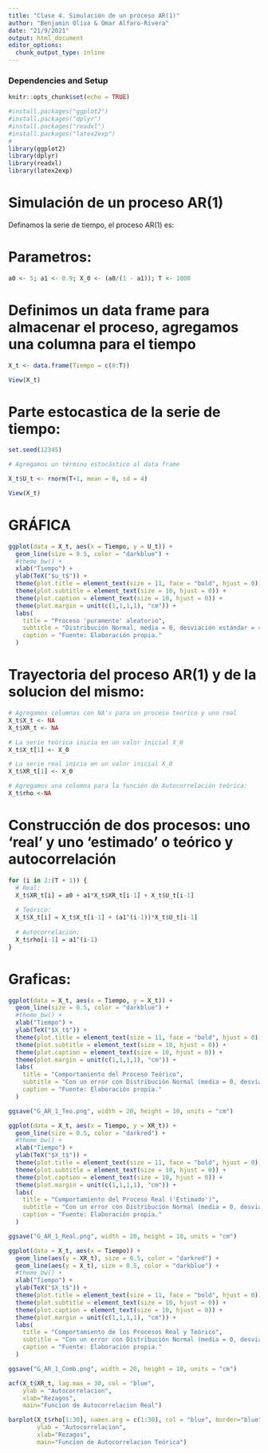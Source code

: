 ```yaml
---
title: "Clase 4. Simulación de un proceso AR(1)"
author: "Benjamin Oliva & Omar Alfaro-Rivera"
date: "21/9/2021"
output: html_document
editor_options: 
  chunk_output_type: inline
---
```


### Dependencies and Setup
```r
knitr::opts_chunk$set(echo = TRUE)

#install.packages("ggplot2")
#install.packages("dplyr")
#install.packages("readxl")
#install.packages("latex2exp")
# 
library(ggplot2)
library(dplyr)
library(readxl)
library(latex2exp)

```

# Simulación de un proceso AR(1)

Definamos la serie de tiempo, el proceso AR(1) es: 

\begin{equation}
  X_t = a_0 + a_1 X_{t-1} + U_t
\end{equation}

# Parametros:
```r

a0 <- 5; a1 <- 0.9; X_0 <- (a0/(1 - a1)); T <- 1000

```

# Definimos un data frame para almacenar el proceso, agregamos una columna para el tiempo

```r

X_t <- data.frame(Tiempo = c(0:T))

View(X_t)

```

#  Parte estocastica de la serie de tiempo:

```r

set.seed(12345)

# Agregamos un término estocástico al data frame

X_t$U_t <- rnorm(T+1, mean = 0, sd = 4)

View(X_t)

```

# GRÁFICA

```r

ggplot(data = X_t, aes(x = Tiempo, y = U_t)) + 
  geom_line(size = 0.5, color = "darkblue") +
  #theme_bw() + 
  xlab("Tiempo") + 
  ylab(TeX("$u_t$")) + 
  theme(plot.title = element_text(size = 11, face = "bold", hjust = 0)) + 
  theme(plot.subtitle = element_text(size = 10, hjust = 0)) + 
  theme(plot.caption = element_text(size = 10, hjust = 0)) +
  theme(plot.margin = unit(c(1,1,1,1), "cm")) +
  labs(
    title = "Proceso 'puramente' aleatorio",
    subtitle = "Distribución Normal, media = 0, desviación estándar = 4",
    caption = "Fuente: Elaboración propia."
  )

```

# Trayectoria del proceso AR(1) y de la solucion del mismo:
\begin{equation}
  X_t = \frac{a_0}{1 - a_1} + \sum a_1^j U_{t-j}
\end{equation}

```r

# Agregamos columnas con NA's para un proceso teorico y uno real
X_t$X_t <- NA
X_t$XR_t <- NA

# La serie teórica inicia en un valor inicial X_0
X_t$X_t[1] <- X_0

# La serie real inicia en un valor inicial X_0
X_t$XR_t[1] <- X_0

# Agregamos una columna para la función de Autocorrelación teórica:
X_t$rho <-NA

```

# Construcción de dos procesos: uno 'real' y uno 'estimado' o teórico y autocorrelación

```r

for (i in 2:(T + 1)) {
  # Real:
  X_t$XR_t[i] = a0 + a1*X_t$XR_t[i-1] + X_t$U_t[i-1]
  
  # Teórico:
  X_t$X_t[i] = X_t$X_t[i-1] + (a1^(i-1))*X_t$U_t[i-1]
  
  # Autocorrelación:
  X_t$rho[i-1] = a1^(i-1)
}

```

# Graficas:

```r

ggplot(data = X_t, aes(x = Tiempo, y = X_t)) + 
  geom_line(size = 0.5, color = "darkblue") +
  #theme_bw() + 
  xlab("Tiempo") + 
  ylab(TeX("$X_t$")) + 
  theme(plot.title = element_text(size = 11, face = "bold", hjust = 0)) + 
  theme(plot.subtitle = element_text(size = 10, hjust = 0)) + 
  theme(plot.caption = element_text(size = 10, hjust = 0)) +
  theme(plot.margin = unit(c(1,1,1,1), "cm")) +
  labs(
    title = "Comportamiento del Proceso Teórico",
    subtitle = "Con un error con Distribución Normal (media = 0, desviación estándar = 4)",
    caption = "Fuente: Elaboración propia."
  )

ggsave("G_AR_1_Teo.png", width = 20, height = 10, units = "cm")

```


```r

ggplot(data = X_t, aes(x = Tiempo, y = XR_t)) + 
  geom_line(size = 0.5, color = "darkred") +
  #theme_bw() + 
  xlab("Tiempo") + 
  ylab(TeX("$X_t$")) + 
  theme(plot.title = element_text(size = 11, face = "bold", hjust = 0)) + 
  theme(plot.subtitle = element_text(size = 10, hjust = 0)) + 
  theme(plot.caption = element_text(size = 10, hjust = 0)) +
  theme(plot.margin = unit(c(1,1,1,1), "cm")) +
  labs(
    title = "Comportamiento del Proceso Real ('Estimado')",
    subtitle = "Con un error con Distribución Normal (media = 0, desviación estándar = 4)",
    caption = "Fuente: Elaboración propia."
  )

ggsave("G_AR_1_Real.png", width = 20, height = 10, units = "cm")

```


```r

ggplot(data = X_t, aes(x = Tiempo)) +
  geom_line(aes(y = XR_t), size = 0.5, color = "darkred") +
  geom_line(aes(y = X_t), size = 0.5, color = "darkblue") +
  #theme_bw() + 
  xlab("Tiempo") + 
  ylab(TeX("$X_t$")) + 
  theme(plot.title = element_text(size = 11, face = "bold", hjust = 0)) + 
  theme(plot.subtitle = element_text(size = 10, hjust = 0)) + 
  theme(plot.caption = element_text(size = 10, hjust = 0)) +
  theme(plot.margin = unit(c(1,1,1,1), "cm")) +
  labs(
    title = "Comportamiento de los Procesos Real y Teórico",
    subtitle = "Con un error con Distribución Normal (media = 0, desviación estándar = 4)",
    caption = "Fuente: Elaboración propia."
  )

ggsave("G_AR_1_Comb.png", width = 20, height = 10, units = "cm")

```

```r

acf(X_t$XR_t, lag.max = 30, col = "blue", 
    ylab = "Autocorrelacion",
    xlab="Rezagos", 
    main="Funcion de Autocorrelacion Real")

```

```r

barplot(X_t$rho[1:30], names.arg = c(1:30), col = "blue", border="blue", density = c(10,20), 
        ylab = "Autocorrelacion", 
        xlab="Rezagos", 
        main="Funcion de Autocorrelacion Teórica")

```
